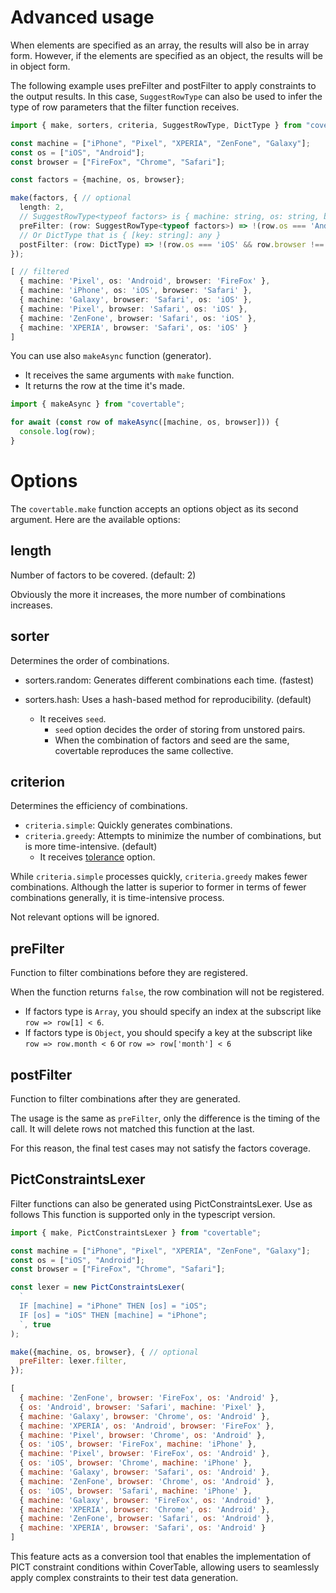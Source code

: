 # Advanced usage

When elements are specified as an array, the results will also be in array form. However, if the elements are specified as an object, the results will be in object form. 

The following example uses preFilter and postFilter to apply constraints to the output results. In this case, `SuggestRowType` can also be used to infer the type of row parameters that the filter function receives.

```typescript
import { make, sorters, criteria, SuggestRowType, DictType } from "covertable";

const machine = ["iPhone", "Pixel", "XPERIA", "ZenFone", "Galaxy"];
const os = ["iOS", "Android"];
const browser = ["FireFox", "Chrome", "Safari"];

const factors = {machine, os, browser};

make(factors, { // optional
  length: 2,
  // SuggestRowType<typeof factors> is { machine: string, os: string, browser: string }
  preFilter: (row: SuggestRowType<typeof factors>) => !(row.os === 'Android' && row.machine !== 'Pixel'), // default: null
  // Or DictType that is { [key: string]: any }
  postFilter: (row: DictType) => !(row.os === 'iOS' && row.browser !== 'Safari'), // default: null
});
```

```typescript
[ // filtered
  { machine: 'Pixel', os: 'Android', browser: 'FireFox' },
  { machine: 'iPhone', os: 'iOS', browser: 'Safari' },
  { machine: 'Galaxy', browser: 'Safari', os: 'iOS' },
  { machine: 'Pixel', browser: 'Safari', os: 'iOS' },
  { machine: 'ZenFone', browser: 'Safari', os: 'iOS' },
  { machine: 'XPERIA', browser: 'Safari', os: 'iOS' }
]
```

You can use also `makeAsync` function (generator).
- It receives the same arguments with `make` function.
- It returns the row at the time it's made.

```js
import { makeAsync } from "covertable";

for await (const row of makeAsync([machine, os, browser])) {
  console.log(row);
}
```


# Options
The `covertable.make` function accepts an options object as its second argument. Here are the available options:




## length
Number of factors to be covered. (default: 2)

Obviously the more it increases, the more number of combinations increases.

## sorter
Determines the order of combinations.

- sorters.random: Generates different combinations each time. (fastest)
- sorters.hash: Uses a hash-based method for reproducibility. (default)

  - It receives `seed`.
    - `seed` option decides the order of storing from unstored pairs.
    - When the combination of factors and seed are the same, covertable reproduces the same collective.

## criterion
Determines the efficiency of combinations.

- `criteria.simple`: Quickly generates combinations.
- `criteria.greedy`: Attempts to minimize the number of combinations, but is more time-intensive. (default)
  - It receives [tolerance](https://github.com/walkframe/covertable#tolerance) option.

While `criteria.simple` processes quickly, `criteria.greedy` makes fewer combinations.
Although the latter is superior to former in terms of fewer combinations generally, it is time-intensive process.

Not relevant options will be ignored.

## preFilter
Function to filter combinations before they are registered.

When the function returns `false`, the row combination will not be registered.
- If factors type is `Array`, you should specify an index at the subscript like `row => row[1] < 6`.
- If factors type is `Object`, you should specify a key at the subscript like `row => row.month < 6` or `row => row['month'] < 6`

## postFilter
Function to filter combinations after they are generated.

The usage is the same as `preFilter`, only the difference is the timing of the call.
It will delete rows not matched this function at the last.

For this reason, the final test cases may not satisfy the factors coverage.

## PictConstraintsLexer

Filter functions can also be generated using PictConstraintsLexer. Use as follows
This function is supported only in the typescript version.

```js
import { make, PictConstraintsLexer } from "covertable";

const machine = ["iPhone", "Pixel", "XPERIA", "ZenFone", "Galaxy"];
const os = ["iOS", "Android"];
const browser = ["FireFox", "Chrome", "Safari"];

const lexer = new PictConstraintsLexer(
  `
  IF [machine] = "iPhone" THEN [os] = "iOS";
  IF [os] = "iOS" THEN [machine] = "iPhone";
  `, true
);

make({machine, os, browser}, { // optional
  preFilter: lexer.filter,
});
```

```js
[
  { machine: 'ZenFone', browser: 'FireFox', os: 'Android' },
  { os: 'Android', browser: 'Safari', machine: 'Pixel' },
  { machine: 'Galaxy', browser: 'Chrome', os: 'Android' },
  { machine: 'XPERIA', os: 'Android', browser: 'FireFox' },
  { machine: 'Pixel', browser: 'Chrome', os: 'Android' },
  { os: 'iOS', browser: 'FireFox', machine: 'iPhone' },
  { machine: 'Pixel', browser: 'FireFox', os: 'Android' },
  { os: 'iOS', browser: 'Chrome', machine: 'iPhone' },
  { machine: 'Galaxy', browser: 'Safari', os: 'Android' },
  { machine: 'ZenFone', browser: 'Chrome', os: 'Android' },
  { os: 'iOS', browser: 'Safari', machine: 'iPhone' },
  { machine: 'Galaxy', browser: 'FireFox', os: 'Android' },
  { machine: 'XPERIA', browser: 'Chrome', os: 'Android' },
  { machine: 'ZenFone', browser: 'Safari', os: 'Android' },
  { machine: 'XPERIA', browser: 'Safari', os: 'Android' }
]
```

This feature acts as a conversion tool that enables the implementation of PICT constraint conditions within CoverTable, 
allowing users to seamlessly apply complex constraints to their test data generation.

